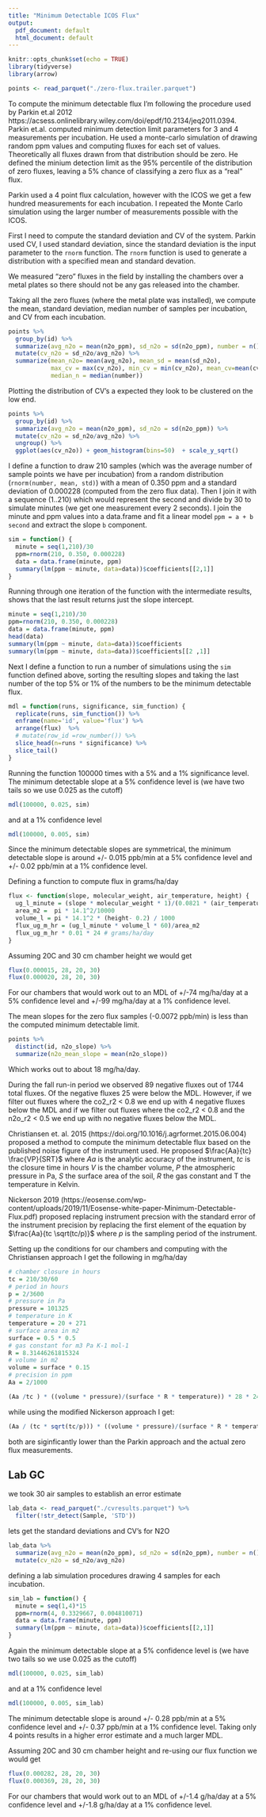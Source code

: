 ```yaml
---
title: "Minimum Detectable ICOS Flux"
output:
  pdf_document: default
  html_document: default
---
```


```r
knitr::opts_chunk$set(echo = TRUE)
library(tidyverse)
library(arrow)

points <- read_parquet("./zero-flux.trailer.parquet")
```

To compute the minimum detectable flux I'm following the procedure used by Parkin et.al 2012 https://acsess.onlinelibrary.wiley.com/doi/epdf/10.2134/jeq2011.0394. Parkin et.al. computed minimum detection limit parameters for 3 and 4 measurements per incubation. He used a monte-carlo simulation of drawing random ppm values and computing fluxes for each set of values. Theoretically all fluxes drawn from that distribution should be zero. He defined the minium detection limit as the 95% percentile of the distribution of zero fluxes, leaving a 5% chance of classifying a zero flux as a "real" flux.

Parkin used a 4 point flux calculation, however with the ICOS we get a few hundred measurements for each incubation. I repeated the Monte Carlo simulation using the larger number of measurements possible with the ICOS.

First I need to compute the standard deviation and CV of the system. Parkin used CV, I used standard deviation, since the standard deviation is the input parameter to the `rnorm` function. The `rnorm` function is used to generate a distribution with a specified mean and standard devation.

We measured "zero" fluxes in the field by installing the chambers over a metal plates so there should not be any gas released into the chamber.

Taking all the zero fluxes (where the metal plate was installed), we compute the mean, standard deviation, median number of samples per incubation, and CV from each incubation.

```r
points %>%
  group_by(id) %>%
  summarize(avg_n2o = mean(n2o_ppm), sd_n2o = sd(n2o_ppm), number = n()) %>%
  mutate(cv_n2o = sd_n2o/avg_n2o) %>%
  summarize(mean_n2o= mean(avg_n2o), mean_sd = mean(sd_n2o), 
            max_cv = max(cv_n2o), min_cv = min(cv_n2o), mean_cv=mean(cv_n2o), 
            median_n = median(number))
```

Plotting the distribution of CV's a expected they look to be clustered on the low end.

```r
points %>%
  group_by(id) %>%
  summarize(avg_n2o = mean(n2o_ppm), sd_n2o = sd(n2o_ppm)) %>%
  mutate(cv_n2o = sd_n2o/avg_n2o) %>%
  ungroup() %>%
  ggplot(aes(cv_n2o)) + geom_histogram(bins=50)  + scale_y_sqrt()
```



I define a function to draw 210 samples (which was the average number of sample points we have per incubation) from a random distribution (`rnorm(number, mean, std)`) with a mean of 0.350 ppm and a standard deviation of 0.000228  (computed from the zero flux data). Then I join it with a sequence (1..210) which would represent the second and divide by 30 to simulate minutes (we get one measurement every 2 seconds). I join the minute and ppm values into a data.frame and fit a linear model `ppm = a + b second` and extract the slope `b` component.

```r
sim = function() {
  minute = seq(1,210)/30
  ppm=rnorm(210, 0.350, 0.000228)
  data = data.frame(minute, ppm)
  summary(lm(ppm ~ minute, data=data))$coefficients[[2,1]]
}
```

Running through one iteration of the function with the intermediate results, shows that the last result returns just the slope intercept.
```r
minute = seq(1,210)/30
ppm=rnorm(210, 0.350, 0.000228)
data = data.frame(minute, ppm)
head(data)
summary(lm(ppm ~ minute, data=data))$coefficients
summary(lm(ppm ~ minute, data=data))$coefficients[[2 ,1]]
```

Next I define a function to run a number of simulations using the `sim` function defined above, sorting the resulting slopes and taking the last number of the top 5% or 1% of the numbers to be the minimum detectable flux.  

```r
mdl = function(runs, significance, sim_function) {
  replicate(runs, sim_function()) %>%
  enframe(name='id', value='flux') %>%
  arrange(flux)  %>%
  # mutate(row_id =row_number()) %>%
  slice_head(n=runs * significance) %>%
  slice_tail()
}
```
Running the function 100000 times with a 5% and a 1% significance level.
The minimum detectable slope at a 5% confidence level is (we have two tails so we use 0.025 as the cutoff)
```r
mdl(100000, 0.025, sim)
```
and at a 1% confidence level
```r
mdl(100000, 0.005, sim)
```
Since the minimum detectable slopes are symmetrical, the minimum detectable slope is around +/- 0.015 
ppb/min at a 5% confidence level and +/- 0.02 ppb/min at a 1% confidence level. 

Defining a function to compute flux in grams/ha/day 
```r
flux <- function(slope, molecular_weight, air_temperature, height) {
  ug_l_minute = (slope * molecular_weight * 1)/(0.0821 * (air_temperature + 273.15))
  area_m2 =  pi * 14.1^2/10000
  volume_l = pi * 14.1^2 * (height- 0.2) / 1000
  flux_ug_m_hr = (ug_l_minute * volume_l * 60)/area_m2
  flux_ug_m_hr * 0.01 * 24 # grams/ha/day
}
```

Assuming 20C and 30 cm chamber height we would get
```r
flux(0.000015, 28, 20, 30)
flux(0.000020, 28, 20, 30)
```

For our chambers that would work out to an MDL of +/-74 mg/ha/day at a 5% confidence level and +/-99 mg/ha/day at a 1% confidence level.

The mean slopes for the zero flux samples (-0.0072 ppb/min) is less than the computed minimum detectable limit. 
```r
points %>%
  distinct(id, n2o_slope) %>%
  summarize(n2o_mean_slope = mean(n2o_slope))
```
Which works out to about 18 mg/ha/day.

During the fall run-in period we observed 89 negative fluxes out of 1744 total fluxes. Of the negative fluxes  25 were below the MDL. However, if we filter out fluxes where the co2_r2 < 0.8 we end up with 4 negative fluxes below the MDL and if we filter out fluxes where the co2_r2 < 0.8 and the n2o_r2 < 0.5 we end up with no negative fluxes below the MDL.

Christiansen et. al. 2015 (https://doi.org/10.1016/j.agrformet.2015.06.004) proposed a method to compute the minimum detectable flux based on the published noise figure of the instrument used. He proposed $\frac{Aa}{tc}  \frac{VP}{SRT}$ where $Aa$ is the analytic accuracy of the instrument, $tc$ is the closure time in hours $V$ is the chamber volume, $P$ the atmospheric pressure in Pa, $S$ the surface area of the soil, $R$ the gas constant and T the temperature in Kelvin.

Nickerson 2019 (https://eosense.com/wp-content/uploads/2019/11/Eosense-white-paper-Minimum-Detectable-Flux.pdf) proposed replacing instrument precsion with the standard error of the instrument precision by replacing the first element of the equation by  $\frac{Aa}{tc \sqrt(tc/p)}$ where $p$ is the sampling period of the instrument.

Setting up the conditions for our chambers and computing with the Christiansen approach I get the following in mg/ha/day
```r
# chamber closure in hours
tc = 210/30/60
# period in hours
p = 2/3600
# pressure in Pa
pressure = 101325
# temperature in K
temperature = 20 + 271
# surface area in m2
surface = 0.5 * 0.5
# gas constant for m3 Pa K-1 mol-1
R = 8.31446261815324
# volume in m2
volume = surface * 0.15
# precision in ppm
Aa = 2/1000 

(Aa /tc ) * ((volume * pressure)/(surface * R * temperature)) * 28 * 24 / 10000 * 1000
```

while using the modified Nickerson approach I get:
```r
(Aa / (tc * sqrt(tc/p))) * ((volume * pressure)/(surface * R * temperature)) * 28 * 24 / 10000 * 1000
```

both are siginficantly lower than the Parkin approach and the actual zero flux measurements.

## Lab GC

we took 30 air samples to establish an error estimate
```r
lab_data <- read_parquet("./cvresults.parquet") %>%
  filter(!str_detect(Sample, 'STD'))
```

lets get the standard deviations and CV's for N2O

```r
lab_data %>%
  summarize(avg_n2o = mean(n2o_ppm), sd_n2o = sd(n2o_ppm), number = n()) %>%
  mutate(cv_n2o = sd_n2o/avg_n2o) 
```

defining a lab simulation procedures drawing 4 samples for each incubation.
```r
sim_lab = function() {
  minute = seq(1,4)*15
  ppm=rnorm(4, 0.3329667, 0.004810071)
  data = data.frame(minute, ppm)
  summary(lm(ppm ~ minute, data=data))$coefficients[[2,1]]
}
```

Again the minimum detectable slope at a 5% confidence level is (we have two tails so we use 0.025 as the cutoff)
```r
mdl(100000, 0.025, sim_lab)
```

and at a 1% confidence level
```r
mdl(100000, 0.005, sim_lab)
```

The minimum detectable slope is around +/- 0.28 ppb/min at a 5% confidence level and +/- 0.37 ppb/min at a 1% confidence level. Taking only 4 points results in a higher error estimate and a much larger MDL.

Assuming 20C and 30 cm chamber height and re-using our flux function we would get
```r
flux(0.000282, 28, 20, 30)
flux(0.000369, 28, 20, 30)
```

For our chambers that would work out to an MDL of +/-1.4 g/ha/day at a 5% confidence level and +/-1.8 g/ha/day at a 1% confidence level.

